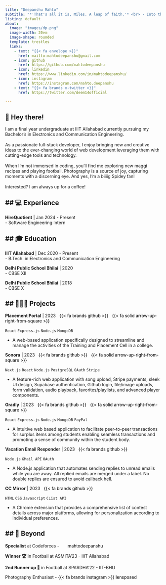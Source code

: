 ```yaml
---
title: "Deepanshu Mahto"
subtitle: "*'That's all it is, Miles. A leap of faith.'* <br> - Into the Spider-Verse (2018)" 
listing: default
about:
  image: "images/dp.png"
  image-width: 20em
  image-shape: rounded
  template: trestles
  links:
    - text: "{{< fa envelope >}}"
      href: mailto:mahtodeepanshu@gmail.com
    - icon: github
      href: https://github.com/mahtodeepanshu
    - icon: linkedin
      href: https://www.linkedin.com/in/mahtodeepanshu/
    - icon: instagram
      href: https://instagram.com/mahto.deepanshu
    - text: "{{< fa brands x-twitter >}}"
      href: https://twitter.com/deem14official
    
---
```



## 👋 Hey there!  
I am a final year undergraduate at IIIT Allahabad currently pursuing my Bachelor's in Electronics and Communication Engineering. <br><br> As a passionate full-stack developer,  I enjoy bringing new and creative ideas to the ever-changing world of web development leveraging them with cutting-edge tools and technology.<br><br> When I'm not immersed in coding, you'll find me exploring new maggi recipes and playing football. Photography is a source of joy, capturing moments with a discerning eye. And yes, I'm a biiiig Spidey fan! <br><br> Interested? I am always up for a coffee! 


## 💻 Experience
---

**HireQuotient** | Jan 2024 - Present <br>
    - Software Engineering Intern <br>


## 🎓 Education
---

**IIIT Allahabad** | Dec 2020 - Present <br>
    - B.Tech. in Electronics and Communication Engineering <br>
  
**Delhi Public School Bhilai** | 2020 <br>
    - CBSE XII

**Delhi Public School Bhilai** | 2018 <br>
    - CBSE X 

## 👩🏻‍💻 Projects
---

**Placement Portal** | 2023  <a href="https://github.com/mahtodeepanshu/placement-portal-iiita" target="_blank" rel="noopener noreferrer" style="margin-left: 0.5rem;color:black;text-decoration:none;" title="GitHub"> {{< fa brands github >}} </a> <a href="https://placement-portal-iiita.onrender.com/" target="_blank" rel="noopener noreferrer" style="margin-left: 0.5rem;color:black;text-decoration:none;" title="Live"> {{< fa solid arrow-up-right-from-square >}} </a>  <br>

`React` `Express.js` `Node.js` `MongoDB` 

- A web-based application specifically designed to streamline and manage the activities of the Training and Placement Cell in a college.<br>



**Sonora** | 2023 <a href="https://github.com/mahtodeepanshu/sonora" target="_blank" rel="noopener noreferrer" style="margin-left: 0.5rem;color:black;text-decoration:none;" title="GitHub"> {{< fa brands github >}} </a> <a href="https://sonora-omdngcmaa-mahtodeepanshu.vercel.app/" target="_blank" rel="noopener noreferrer" style="margin-left: 0.5rem;color:black;text-decoration:none;" title="Live"> {{< fa solid arrow-up-right-from-square >}} </a>  <br>

`Next.js` `React` `Node.js` `PostgreSQL` `OAuth` `Stripe` 

- A feature-rich web application with song upload, Stripe payments, sleek UI design, Supabase authentication, Github login, file/image uploads, form validation, audio playback, favorites/playlists, and advanced player components. <br>

**Gradly** | 2023 <a href="https://github.com/mahtodeepanshu/gradly" target="_blank" rel="noopener noreferrer" style="margin-left: 0.5rem;color:black;text-decoration:none;" title="GitHub"> {{< fa brands github >}} </a> <a href="https://gradly.onrender.com/" target="_blank" rel="noopener noreferrer" style="margin-left: 0.5rem;color:black;text-decoration:none;" title="Live"> {{< fa solid arrow-up-right-from-square >}} </a>  <br>

`React` `Express.js` `Node.js` `MongoDB` `PayPal`

- A intuitive web based application to facilitate peer-to-peer transactions for surplus items among students enabling seamless transactions and promoting a sense of community within the student body.<br>

**Vacation Email Responder** | 2023 <a href="https://github.com/mahtodeepanshu/openinapp-assessment" target="_blank" rel="noopener noreferrer" style="margin-left: 0.5rem;color:black;text-decoration:none;" title="GitHub">{{< fa brands github >}}</a> <br>

`Node.js` `GMail API` `OAuth`

- A Node.js application that automates sending replies to unread emails while you are away. All replied emails are merged under a label. No double replies are ensured to avoid callback hell. <br>

**CC Mirror** | 2023 <a href="https://github.com/mahtodeepanshu/cc-reminder" target="_blank" rel="noopener noreferrer" style="margin-left: 0.5rem;color:black;text-decoration:none;" title="GitHub">{{< fa brands github >}}</a> <br>

`HTML` `CSS` `Javascript` `CList API`

- A Chrome extension that provides a comprehensive list of contest details across major platforms, allowing for personalization according to individual preferences.<br>




## 🌟 Beyond
---

**Specialist** at Codeforces - <a href="https://codeforces.com/profile/mahtodeepanshu" style="color:black;text-decoration:none;" target="_blank" rel="noopener noreferrer" title="Codeforces - mahtodeepanshu"><img src="/images/code-forces.ico" style="margin-right:0.1rem; margin-left:0.1rem; margin-bottom:0.2rem;width:1rem;"> mahtodeepanshu</a>

**Winner 🏆** in Football at ASMITA'23 - IIIT Allahabad

**2nd Runner up 🥉** in Football at SPARDHA'22 - IIT-BHU

Photography Enthusiast -  <a href="https://www.instagram.com/lensposed/" target="_blank" rel="noopener noreferrer" style="color:black;text-decoration:none;" title="lensposed by Deepanshu Mahto- Instagram"> {{< fa brands instagram >}}  lensposed</a>